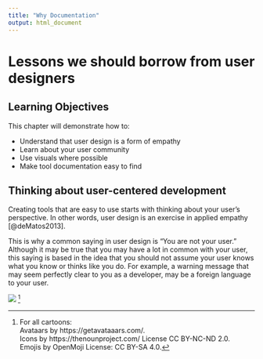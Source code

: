 ```yaml
---
title: "Why Documentation"
output: html_document
---
```


# Lessons we should borrow from user designers

## Learning Objectives

This chapter will demonstrate how to:  

- Understand that user design is a form of empathy 
- Learn about your user community 
- Use visuals where possible 
- Make tool documentation easy to find

## Thinking about user-centered development

Creating tools that are easy to use starts with thinking about your user's perspective. 
In other words, user design is an exercise in applied empathy [@deMatos2013]. 

This is why a common saying in user design is "You are not your user."
Although it may be true that you may have a lot in common with your user, this saying is based in the idea that you should not assume your user knows what you know or thinks like you do. 
For example, a warning message that may seem perfectly clear to you as a developer, may be a foreign language to your user. 

![](https://docs.google.com/presentation/d/1cd434bkLer_CJ04GzpsZwzeEA9gjc5Ho6QimiHPbyEg/export/png?id=1cd434bkLer_CJ04GzpsZwzeEA9gjc5Ho6QimiHPbyEg&pageid=cd0e3791ab_0_0)
^[For all cartoons:     
Avataars by https://getavataaars.com/.   
Icons by https://thenounproject.com/ License CC BY-NC-ND 2.0.     
Emojis by OpenMoji License: CC BY-SA 4.0.]



